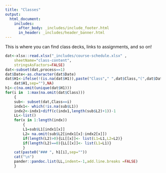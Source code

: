 ```yaml
---
title: "Classes"
output: 
  html_document:
    includes:
      after_body: _includes/include_footer.html
      in_header: _includes/header_banner.html 
---
```


<!--
rmarkdown::render_site("classes.Rmd")# build website

-->

This is where you can find class decks, links to assignments, and so on!



```r
dat<-xlsx::read.xlsx("_includes/course-schedule.xlsx" ,
    sheetName="class-content",
    stringsAsFactors=FALSE)
dat<-subset(dat,process==1)
dat$Date<-as.character(dat$Date)
dat$H1<-ifelse(!(is.na(dat$H1)),paste("Class"," ",dat$Class,"(",dat$Date,"): ",
    dat$H1,sep=""),NA)
h1<-c(na.omit(unique(dat$H1)))
for(i in  1:max(na.omit(dat$Class)))
    {
    sub<- subset(dat,Class==i)
    indx1<- which(!is.na(sub$L1))
    indx2<-indx1+diff(c(indx1,length(sub$L2)+1))-1
    LL<-list()
    for(x in 1:length(indx))
        {
        L1=sub$L1[indx1[x]]
        L2= na.omit(sub$L2[indx1[x]:indx2[x]])
        if(length(L2)>0){LL[[x]]<- list(L1=L1,L2=L2)}
        if(length(L2)==0){LL[[x]]<- list(L1=L1)}
        }
    cat(paste0("### ", h1[i],sep=""))
    cat("\n")
    pander::pandoc.list(LL,indent=-1,add.line.breaks =FALSE)
    } 
```

<!--
library(knitr)
rmarkdown::render_site("classes.Rmd")# build website

Smithsonian.com: This Obscure Fishing Book is One of the Most Reprinted English Books Ever. http://google.com/newsstand/s/CBIwyYi18Tk




1. Fisheries management overview
    1. Public trust resource
    2. North American conservation model
    3. Fishery types
2. Governance and management process
    1. State
        1. Inland freshwater 
        2. Marine (shellfish, resident fish)
    2. Multistate (mobile interjurisdictional fisheries) 
        1. Inland freshwater
        2. Marine
    3. Diadromous
        1. State
        2. interjurisdictional
    4. Tribal
3. Fisheries and management types
4. Population dynamics
5. Management objectives
    1. HW-creating objectives
-->